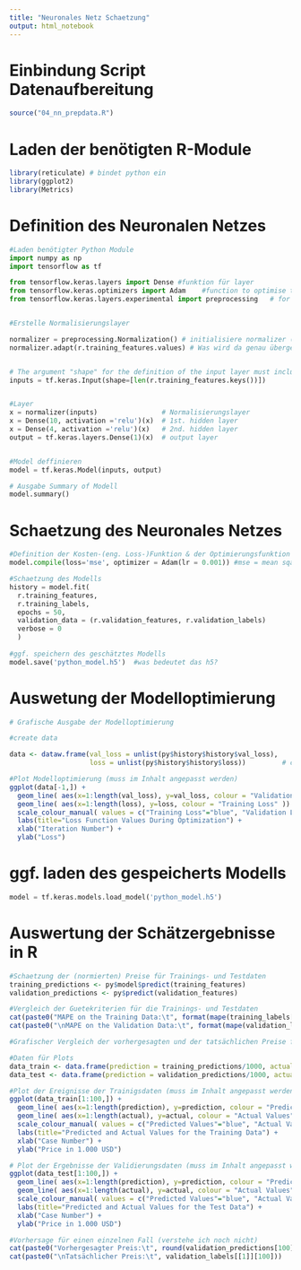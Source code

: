 ```yaml
---
title: "Neuronales Netz Schaetzung"
output: html_notebook
---
```



# Einbindung Script Datenaufbereitung
```r

source("04_nn_prepdata.R")

```

# Laden der benötigten R-Module
```r
library(reticulate) # bindet python ein
library(ggplot2)
library(Metrics)
```

# Definition des Neuronalen Netzes
```python

#Laden benötigter Python Module
import numpy as np
import tensorflow as tf

from tensorflow.keras.layers import Dense #funktion für layer
from tensorflow.keras.optimizers import Adam    #function to optimise the "weights"
from tensorflow.keras.layers.experimental import preprocessing   # for what?


#Erstelle Normalisierungslayer

normalizer = preprocessing.Normalization() # initialisiere normalizer (objekt Normalizatuion)
normalizer.adapt(r.training_features.values) # Was wird da genau übergeben?


# The argument "shape" for the definition of the input layer must include the number of variables (features) used for the model. To automatically calculate this number, we use the "r.training_features.keys()", which returns the list of variable names of the dataframe "training_features". Further, the function len() returns the length of this list of variable names (i.e. the number of variables in the input).
inputs = tf.keras.Input(shape=[len(r.training_features.keys())])


#Layer
x = normalizer(inputs)                # Normalisierungslayer
x = Dense(10, activation ='relu')(x)  # 1st. hidden layer
x = Dense(4, activation ='relu')(x)   # 2nd. hidden layer
output = tf.keras.layers.Dense(1)(x)  # output layer


#Model deffinieren
model = tf.keras.Model(inputs, output)

# Ausgabe Summary of Modell
model.summary()
```

# Schaetzung des Neuronales Netzes
```python

#Definition der Kosten-(eng. Loss-)Funktion & der Optimierungsfunktion mit Hyperparametern
model.compile(loss='mse', optimizer = Adam(lr = 0.001)) #mse = mean sqared error ; lr = learningrate

#Schaetzung des Modells
history = model.fit(
  r.training_features,
  r.training_labels,
  epochs = 50, 
  validation_data = (r.validation_features, r.validation_labels)
  verbose = 0
  )
  
#ggf. speichern des geschätztes Modells
model.save('python_model.h5')  #was bedeutet das h5?
```

# Auswetung der Modelloptimierung
```r
# Grafische Ausgabe der Modelloptimierung

#create data

data <- dataw.frame(val_loss = unlist(py$history$history$val_loss),
                    loss = unlist(py$history$history$loss))         # checken wie genau der Dataframe aussieht

#Plot Modelloptimierung (muss im Inhalt angepasst werden)
ggplot(data[-1,]) +
  geom_line( aes(x=1:length(val_loss), y=val_loss, colour = "Validation Loss" )) +
  geom_line( aes(x=1:length(loss), y=loss, colour = "Training Loss" )) +
  scale_colour_manual( values = c("Training Loss"="blue", "Validation Loss"="red") ) +
  labs(title="Loss Function Values During Optimization") +
  xlab("Iteration Number") +
  ylab("Loss") 
```

# ggf. laden des gespeicherts Modells
```python
model = tf.keras.models.load_model('python_model.h5')
```

# Auswertung der Schätzergebnisse in R
```r
#Schaetzung der (normierten) Preise für Trainings- und Testdaten
training_predictions <- py$model$predict(training_features)
validation_predictions <- py$predict(validation_features)

#Vergleich der Guetekriterien für die Trainings- und Testdaten
cat(paste0("MAPE on the Training Data:\t", format(mape(training_labels[[1]], training_predictions)*100, digits=3, nsmall=2)))
cat(paste0("\nMAPE on the Validation Data:\t", format(mape(validation_labels[[1]], validation_predictions)*100, digits=3, nsmall=2)))
```

```r
#Grafischer Vergleich der vorhergesagten und der tatsächlichen Preise für die Trainings- und Testdaten

#Daten für Plots
data_train <- data.frame(prediction = training_predictions/1000, actual = training_labels[[1]]/1000)
data_test <- data.frame(prediction = validation_predictions/1000, actual = validation_labels[[1]]/1000)

#Plot der Ereignisse der Trainigsdaten (muss im Inhalt angepasst werden)
ggplot(data_train[1:100,]) +
  geom_line( aes(x=1:length(prediction), y=prediction, colour = "Predicted Values" )) +
  geom_line( aes(x=1:length(actual), y=actual, colour = "Actual Values" )) +
  scale_colour_manual( values = c("Predicted Values"="blue", "Actual Values"="red") ) +
  labs(title="Predicted and Actual Values for the Training Data") +
  xlab("Case Number") +
  ylab("Price in 1.000 USD")

# Plot der Ergebnisse der Validierungsdaten (muss im Inhalt angepasst werden)
ggplot(data_test[1:100,]) +
  geom_line( aes(x=1:length(prediction), y=prediction, colour = "Predicted Values" )) +
  geom_line( aes(x=1:length(actual), y=actual, colour = "Actual Values" )) +
  scale_colour_manual( values = c("Predicted Values"="blue", "Actual Values"="red") ) +
  labs(title="Predicted and Actual Values for the Test Data") +
  xlab("Case Number") +
  ylab("Price in 1.000 USD") 

```
```r
#Vorhersage für einen einzelnen Fall (verstehe ich noch nicht)
cat(paste0("Vorhergesagter Preis:\t", round(validation_predictions[100])))
cat(paste0("\nTatsächlicher Preis:\t", validation_labels[[1]][100]))
```

